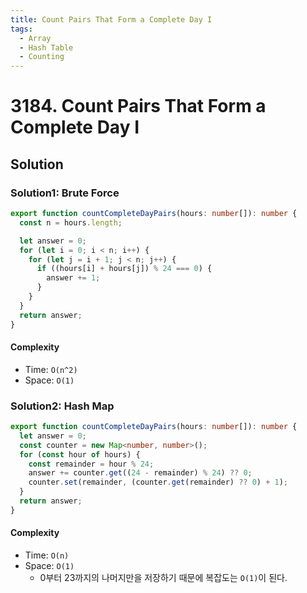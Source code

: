 ```yaml
---
title: Count Pairs That Form a Complete Day I
tags:
  - Array
  - Hash Table
  - Counting
---
```


# 3184. Count Pairs That Form a Complete Day I

<Badges>
  <LevelBadge level="easy" />
  <TopicBadge name="Array" slug="array" />
  <TopicBadge name="Hash Table" slug="hash-table" />
  <TopicBadge name="Counting" slug="counting" />
</Badges>

## Solution

### Solution1: Brute Force

```typescript filename="solution.ts" copy
export function countCompleteDayPairs(hours: number[]): number {
  const n = hours.length;

  let answer = 0;
  for (let i = 0; i < n; i++) {
    for (let j = i + 1; j < n; j++) {
      if ((hours[i] + hours[j]) % 24 === 0) {
        answer += 1;
      }
    }
  }
  return answer;
}
```

#### Complexity

- Time: `O(n^2)`
- Space: `O(1)`

### Solution2: Hash Map

```typescript filename="solution.ts" copy
export function countCompleteDayPairs(hours: number[]): number {
  let answer = 0;
  const counter = new Map<number, number>();
  for (const hour of hours) {
    const remainder = hour % 24;
    answer += counter.get((24 - remainder) % 24) ?? 0;
    counter.set(remainder, (counter.get(remainder) ?? 0) + 1);
  }
  return answer;
}
```

#### Complexity

- Time: `O(n)`
- Space: `O(1)`
  - 0부터 23까지의 나머지만을 저장하기 때문에 복잡도는 `O(1)`이 된다.

<ProblemLink
  codingSite="leetcode"
  href="https://leetcode.com/problems/count-pairs-that-form-a-complete-day-i"
  title="Count Pairs That Form a Complete Day I"
/>
